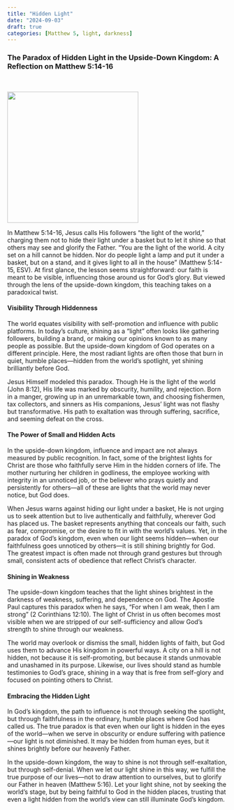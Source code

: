 ```yaml
---
title: "Hidden Light"
date: "2024-09-03"
draft: true 
categories: [Matthew 5, light, darkness]
---
```


### The Paradox of Hidden Light in the Upside-Down Kingdom: A Reflection on Matthew 5:14-16

<br/>

![](matt515.jpeg){fig-align="center" width="300"}

In Matthew 5:14-16, Jesus calls His followers “the light of the world,” charging them not to hide their light under a basket but to let it shine so that others may see and glorify the Father. “You are the light of the world. A city set on a hill cannot be hidden. Nor do people light a lamp and put it under a basket, but on a stand, and it gives light to all in the house” (Matthew 5:14-15, ESV). At first glance, the lesson seems straightforward: our faith is meant to be visible, influencing those around us for God’s glory. But viewed through the lens of the upside-down kingdom, this teaching takes on a paradoxical twist.

#### Visibility Through Hiddenness

The world equates visibility with self-promotion and influence with public platforms. In today’s culture, shining as a “light” often looks like gathering followers, building a brand, or making our opinions known to as many people as possible. But the upside-down kingdom of God operates on a different principle. Here, the most radiant lights are often those that burn in quiet, humble places—hidden from the world’s spotlight, yet shining brilliantly before God.

Jesus Himself modeled this paradox. Though He is the light of the world (John 8:12), His life was marked by obscurity, humility, and rejection. Born in a manger, growing up in an unremarkable town, and choosing fishermen, tax collectors, and sinners as His companions, Jesus’ light was not flashy but transformative. His path to exaltation was through suffering, sacrifice, and seeming defeat on the cross.

#### The Power of Small and Hidden Acts

In the upside-down kingdom, influence and impact are not always measured by public recognition. In fact, some of the brightest lights for Christ are those who faithfully serve Him in the hidden corners of life. The mother nurturing her children in godliness, the employee working with integrity in an unnoticed job, or the believer who prays quietly and persistently for others—all of these are lights that the world may never notice, but God does.

When Jesus warns against hiding our light under a basket, He is not urging us to seek attention but to live authentically and faithfully, wherever God has placed us. The basket represents anything that conceals our faith, such as fear, compromise, or the desire to fit in with the world’s values. Yet, in the paradox of God’s kingdom, even when our light seems hidden—when our faithfulness goes unnoticed by others—it is still shining brightly for God. The greatest impact is often made not through grand gestures but through small, consistent acts of obedience that reflect Christ’s character.

#### Shining in Weakness

The upside-down kingdom teaches that the light shines brightest in the darkness of weakness, suffering, and dependence on God. The Apostle Paul captures this paradox when he says, “For when I am weak, then I am strong” (2 Corinthians 12:10). The light of Christ in us often becomes most visible when we are stripped of our self-sufficiency and allow God’s strength to shine through our weakness.

The world may overlook or dismiss the small, hidden lights of faith, but God uses them to advance His kingdom in powerful ways. A city on a hill is not hidden, not because it is self-promoting, but because it stands unmovable and unashamed in its purpose. Likewise, our lives should stand as humble testimonies to God’s grace, shining in a way that is free from self-glory and focused on pointing others to Christ.

#### Embracing the Hidden Light

In God’s kingdom, the path to influence is not through seeking the spotlight, but through faithfulness in the ordinary, humble places where God has called us. The true paradox is that even when our light is hidden in the eyes of the world—when we serve in obscurity or endure suffering with patience—our light is not diminished. It may be hidden from human eyes, but it shines brightly before our heavenly Father.

In the upside-down kingdom, the way to shine is not through self-exaltation, but through self-denial. When we let our light shine in this way, we fulfill the true purpose of our lives—not to draw attention to ourselves, but to glorify our Father in heaven (Matthew 5:16). Let your light shine, not by seeking the world’s stage, but by being faithful to God in the hidden places, trusting that even a light hidden from the world’s view can still illuminate God’s kingdom.
